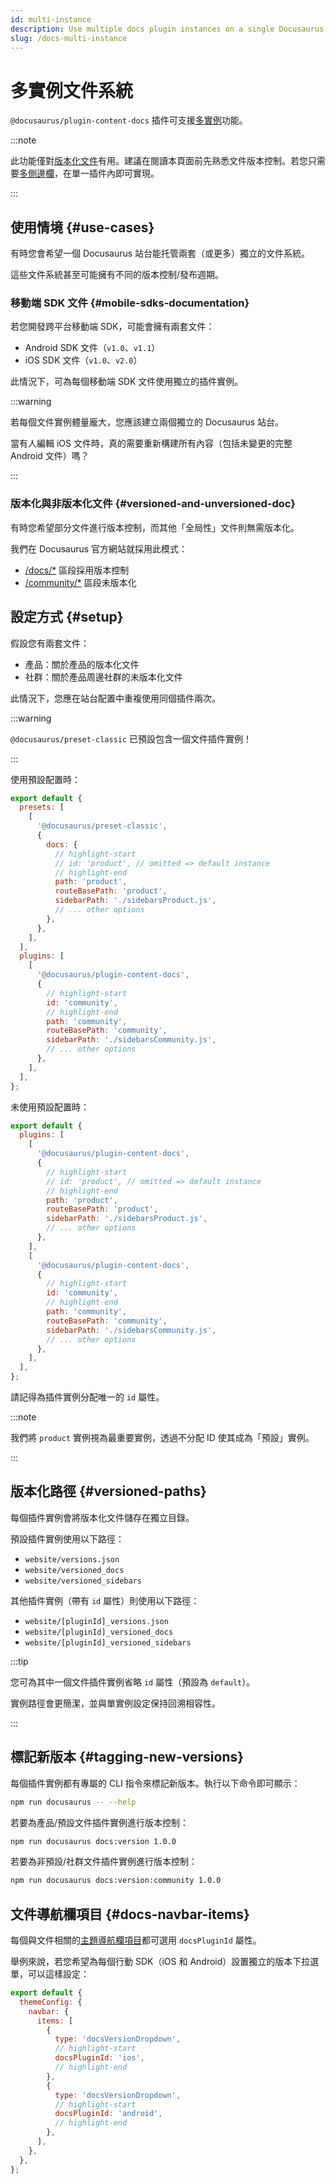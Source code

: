 ```yaml
---
id: multi-instance
description: Use multiple docs plugin instances on a single Docusaurus site.
slug: /docs-multi-instance
---
```


# 多實例文件系統

`@docusaurus/plugin-content-docs` 插件可支援[多實例](../../using-plugins.mdx#multi-instance-plugins-and-plugin-ids)功能。

:::note

此功能僅對[版本化文件](./versioning.mdx)有用。建議在閱讀本頁面前先熟悉文件版本控制。若您只需要[多側邊欄](./sidebar/multiple-sidebars.mdx)，在單一插件內即可實現。

:::

## 使用情境 {#use-cases}

有時您會希望一個 Docusaurus 站台能托管兩套（或更多）獨立的文件系統。

這些文件系統甚至可能擁有不同的版本控制/發布週期。

### 移動端 SDK 文件 {#mobile-sdks-documentation}

若您開發跨平台移動端 SDK，可能會擁有兩套文件：

- Android SDK 文件（`v1.0`、`v1.1`）
- iOS SDK 文件（`v1.0`、`v2.0`）

此情況下，可為每個移動端 SDK 文件使用獨立的插件實例。

:::warning

若每個文件實例體量龐大，您應該建立兩個獨立的 Docusaurus 站台。

當有人編輯 iOS 文件時，真的需要重新構建所有內容（包括未變更的完整 Android 文件）嗎？

:::

### 版本化與非版本化文件 {#versioned-and-unversioned-doc}

有時您希望部分文件進行版本控制，而其他「全局性」文件則無需版本化。

我們在 Docusaurus 官方網站就採用此模式：

- [/docs/\*](/docs) 區段採用版本控制
- [/community/\*](/community/support) 區段未版本化

## 設定方式 {#setup}

假設您有兩套文件：

- 產品：關於產品的版本化文件
- 社群：關於產品周邊社群的未版本化文件

此情況下，您應在站台配置中重複使用同個插件兩次。

:::warning

`@docusaurus/preset-classic` 已預設包含一個文件插件實例！

:::

使用預設配置時：

```js title="docusaurus.config.js"
export default {
  presets: [
    [
      '@docusaurus/preset-classic',
      {
        docs: {
          // highlight-start
          // id: 'product', // omitted => default instance
          // highlight-end
          path: 'product',
          routeBasePath: 'product',
          sidebarPath: './sidebarsProduct.js',
          // ... other options
        },
      },
    ],
  ],
  plugins: [
    [
      '@docusaurus/plugin-content-docs',
      {
        // highlight-start
        id: 'community',
        // highlight-end
        path: 'community',
        routeBasePath: 'community',
        sidebarPath: './sidebarsCommunity.js',
        // ... other options
      },
    ],
  ],
};
```

未使用預設配置時：

```js title="docusaurus.config.js"
export default {
  plugins: [
    [
      '@docusaurus/plugin-content-docs',
      {
        // highlight-start
        // id: 'product', // omitted => default instance
        // highlight-end
        path: 'product',
        routeBasePath: 'product',
        sidebarPath: './sidebarsProduct.js',
        // ... other options
      },
    ],
    [
      '@docusaurus/plugin-content-docs',
      {
        // highlight-start
        id: 'community',
        // highlight-end
        path: 'community',
        routeBasePath: 'community',
        sidebarPath: './sidebarsCommunity.js',
        // ... other options
      },
    ],
  ],
};
```

請記得為插件實例分配唯一的 `id` 屬性。

:::note

我們將 `product` 實例視為最重要實例，透過不分配 ID 使其成為「預設」實例。

:::

## 版本化路徑 {#versioned-paths}

每個插件實例會將版本化文件儲存在獨立目錄。

預設插件實例使用以下路徑：

- `website/versions.json`
- `website/versioned_docs`
- `website/versioned_sidebars`

其他插件實例（帶有 `id` 屬性）則使用以下路徑：

- `website/[pluginId]_versions.json`
- `website/[pluginId]_versioned_docs`
- `website/[pluginId]_versioned_sidebars`

:::tip

您可為其中一個文件插件實例省略 `id` 屬性（預設為 `default`）。

實例路徑會更簡潔，並與單實例設定保持回溯相容性。

:::

## 標記新版本 {#tagging-new-versions}

每個插件實例都有專屬的 CLI 指令來標記新版本。執行以下命令即可顯示：

```bash npm2yarn
npm run docusaurus -- --help
```

若要為產品/預設文件插件實例進行版本控制：

```bash npm2yarn
npm run docusaurus docs:version 1.0.0
```

若要為非預設/社群文件插件實例進行版本控制：

```bash npm2yarn
npm run docusaurus docs:version:community 1.0.0
```

## 文件導航欄項目 {#docs-navbar-items}

每個與文件相關的[主題導航欄項目](../../api/themes/theme-configuration.mdx#navbar)都可選用 `docsPluginId` 屬性。

舉例來說，若您希望為每個行動 SDK（iOS 和 Android）設置獨立的版本下拉選單，可以這樣設定：

```js title="docusaurus.config.js"
export default {
  themeConfig: {
    navbar: {
      items: [
        {
          type: 'docsVersionDropdown',
          // highlight-start
          docsPluginId: 'ios',
          // highlight-end
        },
        {
          type: 'docsVersionDropdown',
          // highlight-start
          docsPluginId: 'android',
          // highlight-end
        },
      ],
    },
  },
};
```